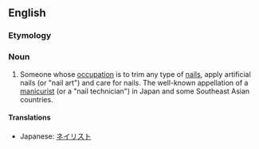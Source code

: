 ==English==

===Etymology===
{{suffix|nail|ist}}

===Noun===
{{en-noun}}

# {{rare}} Someone whose [[occupation]] is to trim any type of [[nail]]s, apply artificial nails (or "nail art") and care for nails. The well-known appellation of a [[manicurist]] (or a "nail technician") in Japan and some Southeast Asian countries.

====Translations====
* Japanese: [[ネイリスト]]